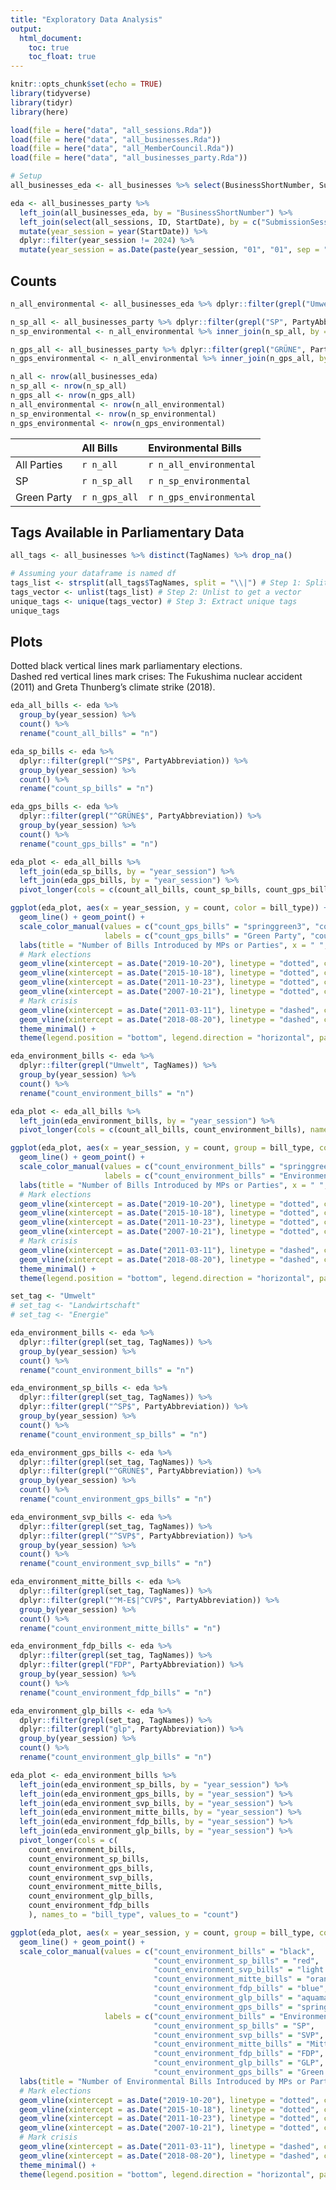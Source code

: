 ```yaml
---
title: "Exploratory Data Analysis"
output:
  html_document:
    toc: true
    toc_float: true
---
```


```r
knitr::opts_chunk$set(echo = TRUE)
library(tidyverse)
library(tidyr)
library(here)

load(file = here("data", "all_sessions.Rda"))
load(file = here("data", "all_businesses.Rda"))
load(file = here("data", "all_MemberCouncil.Rda"))
load(file = here("data", "all_businesses_party.Rda"))
```

```r
# Setup
all_businesses_eda <- all_businesses %>% select(BusinessShortNumber, SubmissionSession, TagNames)

eda <- all_businesses_party %>%
  left_join(all_businesses_eda, by = "BusinessShortNumber") %>% 
  left_join(select(all_sessions, ID, StartDate), by = c("SubmissionSession" = "ID")) %>% 
  mutate(year_session = year(StartDate)) %>% 
  dplyr::filter(year_session != 2024) %>% 
  mutate(year_session = as.Date(paste(year_session, "01", "01", sep = "-")))
```

## Counts
```r
n_all_environmental <- all_businesses_eda %>% dplyr::filter(grepl("Umwelt", TagNames))

n_sp_all <- all_businesses_party %>% dplyr::filter(grepl("SP", PartyAbbreviation))
n_sp_environmental <- n_all_environmental %>% inner_join(n_sp_all, by = "BusinessShortNumber")

n_gps_all <- all_businesses_party %>% dplyr::filter(grepl("GRÜNE", PartyAbbreviation))
n_gps_environmental <- n_all_environmental %>% inner_join(n_gps_all, by = "BusinessShortNumber")

n_all <- nrow(all_businesses_eda)
n_sp_all <- nrow(n_sp_all)
n_gps_all <- nrow(n_gps_all)
n_all_environmental <- nrow(n_all_environmental)
n_sp_environmental <- nrow(n_sp_environmental)
n_gps_environmental <- nrow(n_gps_environmental)
```

|             | All Bills       | Environmental Bills   |
|:------------|:----------------|:----------------------|
| All Parties | `r n_all`       | `r n_all_environmental` |
| SP          | `r n_sp_all`    | `r n_sp_environmental`  |
| Green Party | `r n_gps_all`   | `r n_gps_environmental` |



## Tags Available in Parliamentary Data

```r

all_tags <- all_businesses %>% distinct(TagNames) %>% drop_na()

# Assuming your dataframe is named df
tags_list <- strsplit(all_tags$TagNames, split = "\\|") # Step 1: Split the strings
tags_vector <- unlist(tags_list) # Step 2: Unlist to get a vector
unique_tags <- unique(tags_vector) # Step 3: Extract unique tags
unique_tags
```


## Plots
Dotted black vertical lines mark parliamentary elections.  
Dashed red vertical lines mark crises: The Fukushima nuclear accident (2011) and Greta Thunberg's climate strike (2018).
```r
eda_all_bills <- eda %>% 
  group_by(year_session) %>% 
  count() %>% 
  rename("count_all_bills" = "n")

eda_sp_bills <- eda %>% 
  dplyr::filter(grepl("^SP$", PartyAbbreviation)) %>% 
  group_by(year_session) %>% 
  count() %>% 
  rename("count_sp_bills" = "n")

eda_gps_bills <- eda %>% 
  dplyr::filter(grepl("^GRÜNE$", PartyAbbreviation)) %>% 
  group_by(year_session) %>% 
  count() %>% 
  rename("count_gps_bills" = "n")

eda_plot <- eda_all_bills %>% 
  left_join(eda_sp_bills, by = "year_session") %>% 
  left_join(eda_gps_bills, by = "year_session") %>% 
  pivot_longer(cols = c(count_all_bills, count_sp_bills, count_gps_bills), names_to = "bill_type", values_to = "count")

ggplot(eda_plot, aes(x = year_session, y = count, color = bill_type)) +
  geom_line() + geom_point() + 
  scale_color_manual(values = c("count_gps_bills" = "springgreen3", "count_sp_bills" = "red", "count_all_bills" = "black"), 
                     labels = c("count_gps_bills" = "Green Party", "count_sp_bills" = "SP", "count_all_bills" = "All Bills")) +
  labs(title = "Number of Bills Introduced by MPs or Parties", x = " ", y = " ", color = " ") +
  # Mark elections
  geom_vline(xintercept = as.Date("2019-10-20"), linetype = "dotted", color = "#333333", size = 0.25) +
  geom_vline(xintercept = as.Date("2015-10-18"), linetype = "dotted", color = "#333333", size = 0.25) +
  geom_vline(xintercept = as.Date("2011-10-23"), linetype = "dotted", color = "#333333", size = 0.25) +
  geom_vline(xintercept = as.Date("2007-10-21"), linetype = "dotted", color = "#333333", size = 0.25) +
  # Mark crisis
  geom_vline(xintercept = as.Date("2011-03-11"), linetype = "dashed", color = "red", size = 0.25) +
  geom_vline(xintercept = as.Date("2018-08-20"), linetype = "dashed", color = "red", size = 0.25) +
  theme_minimal() +
  theme(legend.position = "bottom", legend.direction = "horizontal", panel.grid.minor = element_blank())
```

```r
eda_environment_bills <- eda %>% 
  dplyr::filter(grepl("Umwelt", TagNames)) %>% 
  group_by(year_session) %>% 
  count() %>% 
  rename("count_environment_bills" = "n")

eda_plot <- eda_all_bills %>% 
  left_join(eda_environment_bills, by = "year_session") %>% 
  pivot_longer(cols = c(count_all_bills, count_environment_bills), names_to = "bill_type", values_to = "count")

ggplot(eda_plot, aes(x = year_session, y = count, group = bill_type, color = as.factor(bill_type))) +
  geom_line() + geom_point() + 
  scale_color_manual(values = c("count_environment_bills" = "springgreen3", "count_all_bills" = "black"), 
                     labels = c("count_environment_bills" = "Environmental Bills", "count_all_bills" = "All Bills")) +
  labs(title = "Number of Bills Introduced by MPs or Parties", x = " ", y = " ", color = " ") +
  # Mark elections
  geom_vline(xintercept = as.Date("2019-10-20"), linetype = "dotted", color = "#333333", size = 0.25) +
  geom_vline(xintercept = as.Date("2015-10-18"), linetype = "dotted", color = "#333333", size = 0.25) +
  geom_vline(xintercept = as.Date("2011-10-23"), linetype = "dotted", color = "#333333", size = 0.25) +
  geom_vline(xintercept = as.Date("2007-10-21"), linetype = "dotted", color = "#333333", size = 0.25) +
  # Mark crisis
  geom_vline(xintercept = as.Date("2011-03-11"), linetype = "dashed", color = "red", size = 0.25) +
  geom_vline(xintercept = as.Date("2018-08-20"), linetype = "dashed", color = "red", size = 0.25) +
  theme_minimal() +
  theme(legend.position = "bottom", legend.direction = "horizontal", panel.grid.minor = element_blank())
```

```r

set_tag <- "Umwelt"
# set_tag <- "Landwirtschaft"
# set_tag <- "Energie"

eda_environment_bills <- eda %>% 
  dplyr::filter(grepl(set_tag, TagNames)) %>% 
  group_by(year_session) %>% 
  count() %>% 
  rename("count_environment_bills" = "n")

eda_environment_sp_bills <- eda %>% 
  dplyr::filter(grepl(set_tag, TagNames)) %>% 
  dplyr::filter(grepl("^SP$", PartyAbbreviation)) %>% 
  group_by(year_session) %>% 
  count() %>% 
  rename("count_environment_sp_bills" = "n")

eda_environment_gps_bills <- eda %>% 
  dplyr::filter(grepl(set_tag, TagNames)) %>% 
  dplyr::filter(grepl("^GRÜNE$", PartyAbbreviation)) %>% 
  group_by(year_session) %>% 
  count() %>% 
  rename("count_environment_gps_bills" = "n")

eda_environment_svp_bills <- eda %>% 
  dplyr::filter(grepl(set_tag, TagNames)) %>% 
  dplyr::filter(grepl("^SVP$", PartyAbbreviation)) %>% 
  group_by(year_session) %>% 
  count() %>% 
  rename("count_environment_svp_bills" = "n")

eda_environment_mitte_bills <- eda %>% 
  dplyr::filter(grepl(set_tag, TagNames)) %>% 
  dplyr::filter(grepl("^M-E$|^CVP$", PartyAbbreviation)) %>% 
  group_by(year_session) %>% 
  count() %>% 
  rename("count_environment_mitte_bills" = "n")

eda_environment_fdp_bills <- eda %>% 
  dplyr::filter(grepl(set_tag, TagNames)) %>% 
  dplyr::filter(grepl("FDP", PartyAbbreviation)) %>% 
  group_by(year_session) %>% 
  count() %>% 
  rename("count_environment_fdp_bills" = "n")

eda_environment_glp_bills <- eda %>% 
  dplyr::filter(grepl(set_tag, TagNames)) %>% 
  dplyr::filter(grepl("glp", PartyAbbreviation)) %>% 
  group_by(year_session) %>% 
  count() %>% 
  rename("count_environment_glp_bills" = "n")

eda_plot <- eda_environment_bills %>% 
  left_join(eda_environment_sp_bills, by = "year_session") %>% 
  left_join(eda_environment_gps_bills, by = "year_session") %>% 
  left_join(eda_environment_svp_bills, by = "year_session") %>% 
  left_join(eda_environment_mitte_bills, by = "year_session") %>% 
  left_join(eda_environment_fdp_bills, by = "year_session") %>% 
  left_join(eda_environment_glp_bills, by = "year_session") %>% 
  pivot_longer(cols = c(
    count_environment_bills,
    count_environment_sp_bills,
    count_environment_gps_bills,
    count_environment_svp_bills,
    count_environment_mitte_bills,
    count_environment_glp_bills,
    count_environment_fdp_bills
    ), names_to = "bill_type", values_to = "count")

ggplot(eda_plot, aes(x = year_session, y = count, group = bill_type, color = as.factor(bill_type))) +
  geom_line() + geom_point() + 
  scale_color_manual(values = c("count_environment_bills" = "black",
                                "count_environment_sp_bills" = "red",
                                "count_environment_svp_bills" = "light green",
                                "count_environment_mitte_bills" = "orange",
                                "count_environment_fdp_bills" = "blue",
                                "count_environment_glp_bills" = "aquamarine4",
                                "count_environment_gps_bills" = "springgreen3"), 
                     labels = c("count_environment_bills" = "Environmental Bills",
                                "count_environment_sp_bills" = "SP",
                                "count_environment_svp_bills" = "SVP",
                                "count_environment_mitte_bills" = "Mitte",
                                "count_environment_fdp_bills" = "FDP",
                                "count_environment_glp_bills" = "GLP",
                                "count_environment_gps_bills" = "Green Party")) +
  labs(title = "Number of Environmental Bills Introduced by MPs or Parties", x = " ", y = " ", color = " ") +
  # Mark elections
  geom_vline(xintercept = as.Date("2019-10-20"), linetype = "dotted", color = "#333333", size = 0.25) +
  geom_vline(xintercept = as.Date("2015-10-18"), linetype = "dotted", color = "#333333", size = 0.25) +
  geom_vline(xintercept = as.Date("2011-10-23"), linetype = "dotted", color = "#333333", size = 0.25) +
  geom_vline(xintercept = as.Date("2007-10-21"), linetype = "dotted", color = "#333333", size = 0.25) +
  # Mark crisis
  geom_vline(xintercept = as.Date("2011-03-11"), linetype = "dashed", color = "red", size = 0.25) +
  geom_vline(xintercept = as.Date("2018-08-20"), linetype = "dashed", color = "red", size = 0.25) +
  theme_minimal() +
  theme(legend.position = "bottom", legend.direction = "horizontal", panel.grid.minor = element_blank())
```








